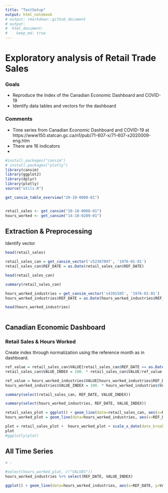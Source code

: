 ```yaml
---
title: "TestSetup"
output: html_notebook
# output: rmarkdown::github_document
# output: 
#  html_document:
#    keep_md: true
---
```


# Exploratory analysis of Retail Trade Sales

### Goals

* Reproduce the Index of the Canadian Economic Dashboard and COVID-19
* Identify data tables and vectors for the dashboard

### Comments

* Time series from Canadian Economic Dashboard and COVID-19 at https://www150.statcan.gc.ca/n1/pub/71-607-x/71-607-x2020009-eng.htm
* There are 16 indicators
* 



```r
#install.packages("cansim")
# install.packages("plotly")
library(cansim)
library(ggplot2)
library(dplyr)
library(plotly)
source("utils.R")
```

```r
get_cansim_table_overview("20-10-0008-01")
```




```r

```



```r
retail_sales <- get_cansim("20-10-0008-01")
hours_worked <- get_cansim("14-10-0289-01")

```

## Extraction & Preprocessing

Identify vector
```r
head(retail_sales)
```

```r
retail_sales_can = get_cansim_vector('v52367097', '1976-01-01')
retail_sales_can$REF_DATE = as.Date(retail_sales_can$REF_DATE)
```

```r
head(retail_sales_can)
```


```r
summary(retail_sales_can)
```

```r
hours_worked_industries = get_cansim_vector('v4391505', '1976-01-01')
hours_worked_industries$REF_DATE = as.Date(hours_worked_industries$REF_DATE)
```

```r
head(hours_worked_industries)
```

```r
```


## Canadian Economic Dashboard 

### Retail Sales & Hours Worked

Create index through normalization using the reference month as in dashboard.
```r
ref_value = retail_sales_can$VALUE[retail_sales_can$REF_DATE == as.Date('2019-12-01')]
retail_sales_can$VALUE_INDEX = 100. * retail_sales_can$VALUE/ref_value

ref_value = hours_worked_industries$VALUE[hours_worked_industries$REF_DATE == as.Date('2019-12-01')]
hours_worked_industries$VALUE_INDEX = 100. * hours_worked_industries$VALUE/ref_value
```


```r
summary(select(retail_sales_can, REF_DATE, VALUE_INDEX))
```

```r
summary(select(hours_worked_industries, REF_DATE, VALUE_INDEX))
```


```r
retail_sales_plot = ggplot() + geom_line(data=retail_sales_can, aes(x=REF_DATE, y=VALUE_INDEX, color='green'))
hours_worked_plot = geom_line(data=hours_worked_industries, aes(x=REF_DATE, y=VALUE_INDEX, color='blue')) 

plot = retail_sales_plot +  hours_worked_plot + scale_x_date(date_breaks="2 month", date_labels="%b %Y", limits = as.Date(c('2019-01-01','2020-06-01'))) + scale_y_continuous(breaks=seq(70, 105,5), limits= c(70, 105)) + scale_color_manual(labels = c("Retail trade sales (dollars)", "Actual hours worked"), values = c("blue", "red")) + labs(color='Legend')
plot
#ggplotly(plot)
```

## All Time Series

```r
< - 
```




```r
#select(hours_worked_plot, c("VALUES"))
hours_worked_industries %>% select(REF_DATE, VALUE_INDEX)
```


```r
ggplot() + geom_line(data=hours_worked_industries, aes(x=REF_DATE, y=VALUE_INDEX)) 
```


